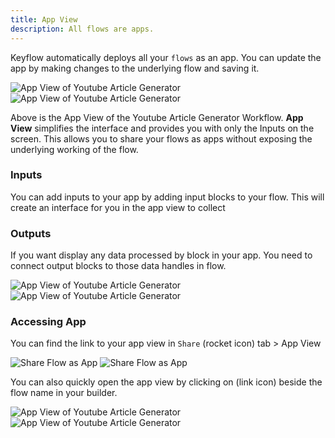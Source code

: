 ```yaml
---
title: App View
description: All flows are apps.
---
```


Keyflow automatically deploys all your `flows` as an app. You can update the app by making changes to the underlying flow and saving it.

<Frame>
  <img
    className="block dark:hidden"
    src="/images/app-view-light.png"
    alt="App View of Youtube Article Generator"
  />
  <img
    className="hidden dark:block"
    src="/images/app-view-dark.png"
    alt="App View of Youtube Article Generator"
  />
</Frame>

Above is the App View of the Youtube Article Generator Workflow. **App View** simplifies the interface and provides you with only the Inputs on the screen. This allows you to share your flows as apps without exposing the underlying working of the flow.

### Inputs

You can add inputs to your app by adding input blocks to your flow. This will create an interface for you in the app view to collect

### Outputs

If you want display any data processed by block in your app. You need to connect output blocks to those data handles in flow.

<Frame>
  <img
    className="block dark:hidden"
    src="/images/quickstart/youtube-article-generator-light.png"
    alt="App View of Youtube Article Generator"
  />
  <img
    className="hidden dark:block"
    src="/images/quickstart/youtube-article-generator-dark.png"
    alt="App View of Youtube Article Generator"
  />
</Frame>

### Accessing App

You can find the link to your app view in `Share` (rocket icon) tab > App View

<Frame>
  <img
    className="block dark:hidden"
    src="/images/share-app-view-light.png"
    alt="Share Flow as App"
  />
  <img
    className="hidden dark:block"
    src="/images/share-app-view-dark.png"
    alt="Share Flow as App"
  />
</Frame>

You can also quickly open the app view by clicking on (link icon) beside the flow name in your builder.

<Frame>
  <img
    className="block dark:hidden"
    src="/images/flow-name-titlebar-light.png"
    alt="App View of Youtube Article Generator"
  />
  <img
    className="hidden dark:block"
    src="/images/flow-name-titlebar-dark.png"
    alt="App View of Youtube Article Generator"
  />
</Frame>
